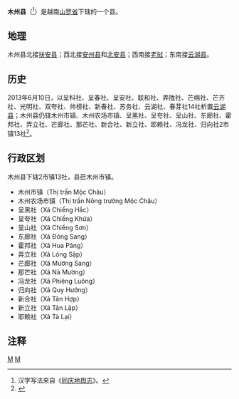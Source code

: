 {{Infobox Settlement
|name                   = 木州县
|settlement_type        = 县
|official_name          = 
|other_name             = 
|native_name            = {{lang|vi|Huyện Mộc Châu}}
|nickname               = 
|motto                  = 
|image_skyline          = Thacdaiyem.jpg
|imagesize              = 
|image_caption          = 
|image_flag             = 
|flag_size              = 
|image_seal             = 
|seal_size              = 
|image_shield           = 
|shield_size            = 
|image_blank_emblem     = 
|blank_emblem_size      = 
|image_map              = {{Infobox mapframe|frame-width=250|zoom=10}}
|mapsize                = 
|map_caption            = 
|image_map1             = 
|mapsize1               = 
|map_caption1           = 
|pushpin_map            = Vietnam
|pushpin_label_position = bottom
|pushpin_map_caption    = 
|pushpin_map1           = 
|pushpin_label_position1= 
|pushpin_map_caption1   = 
|subdivision_type       = 国家
|subdivision_name       = {{flag|Vietnam}}
|subdivision_type1      = [[越南行政区划|省]]
|subdivision_name1      = [[山罗省|山罗省]]
|subdivision_type2      = 行政区划
|subdivision_name2      = 2市镇13社
|subdivision_type3      = 
|subdivision_name3      = 
|seat_type              = 县莅
|seat                   = {{link-vi|木州市镇|Mộc Châu (thị trấn)}}
|government_type        = 
|leader_title           = 
|leader_name            = 
|leader_title1          = 
|leader_name1           = 
|established_title      = 
|established_date       = 
|area_magnitude         = 
|unit_pref              = 
|area_footnotes         = 
|area_total_km2         = 1081.66
|area_land_km2          = 
|area_water_km2         = 
|area_water_percent     = 
|area_urban_km2         = 
|area_metro_km2         = 
|population_as_of       = 2013年
|population_footnotes   = 
|population_note        = 
|population_total       = 104730
|population_density_km2 = auto
|population_metro             = 
|population_density_metro_km2 = 
|population_urban             = 
|population_density_urban_km2 = 
|timezone               = [[越南标准时间|越南标准时间]]
|utc_offset             = +7
|elevation_footnotes    = 
|elevation_m            = 
|coor_type              = 
|coordinates            = 
|postal_code_type       = 
|postal_code            = 
|area_code              = 
|website                = [https://mocchau.sonla.gov.vn 木州县电子信息门户网站]
|footnotes              = 
}}
'''木州县'''（{{vie|v='''Huyện Mộc Châu'''|hn=縣木州}}<ref>汉字写法来自《[[同庆地舆志|同庆地舆志]]》。</ref>）是越南[[山罗省|山罗省]]下辖的一个县。

==地理==
木州县北接[[扶安县|扶安县]]；西北接[[安州县|安州县]]和[[北安县_(越南)|北安县]]；西南接[[老挝|老挝]]；东南接[[云湖县|云湖县]]。

==历史==
2013年6月10日，以呈科社、呈春社、呈安社、联和社、弄陇社、芒绵社、芒齐社、光明社、双夸社、帅榜社、新春社、苏务社、云湖社、春芽社14社析置[[云湖县|云湖县]]；木州县仍辖木州市镇、木州农场市镇、呈黑社、呈夸社、呈山社、东廊社、霍邦社、弄立社、芒廊社、那芒社、新合社、新立社、耶赖社、冯龙社、归向社2市镇13社<ref>{{Cite web |url=https://thuvienphapluat.vn/van-ban/Bo-may-hanh-chinh/Nghi-quyet-72-NQ-CP-nam-2013-dieu-chinh-dia-gioi-hanh-chinh-huyen-Moc-Chau-193037.aspx |title=Nghị quyết 72/NQ-CP năm 2013 điều chỉnh địa giới hành chính huyện Mộc Châu để thành lập huyện Vân Hồ thuộc tỉnh Sơn La do Chính phủ ban hành |accessdate=2020-05-04 |archive-date=2020-04-01 |archive-url=https://web.archive.org/web/20200401173624/https://thuvienphapluat.vn/van-ban/Bo-may-hanh-chinh/Nghi-quyet-72-NQ-CP-nam-2013-dieu-chinh-dia-gioi-hanh-chinh-huyen-Moc-Chau-193037.aspx |dead-url=no }}</ref>。

==行政区划==
木州县下辖2市镇13社，县莅木州市镇。
*木州市镇（Thị trấn Mộc Châu）
*木州农场市镇（Thị trấn Nông trường Mộc Châu）
*呈黑社（Xã Chiềng Hắc）
*呈夸社（Xã Chiềng Khừa）
*呈山社（Xã Chiềng Sơn）
*东廊社（Xã Đông Sang）
*霍邦社（Xã Hua Păng）
*弄立社（Xã Lóng Sập）
*芒廊社（Xã Mường Sang）
*那芒社（Xã Nà Mường）
*冯龙社（Xã Phiêng Luông）
*归向社（Xã Quy Hướng）
*新合社（Xã Tân Hợp）
*新立社（Xã Tân Lập）
*耶赖社（Xã Tà Lại）

==注释==
{{reflist}}

{{山罗省行政区划}}
{{越南西北部之县市镇区域划分}}

[[Category:越南县份|M]]
[[Category:山罗省|M]]